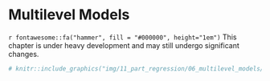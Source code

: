# Multilevel Models

```{=html}
<!-- 
Hidden comments placeholder
---------------------------

To preview:
bookdown::preview_chapter("chapters/11_part_regression/06_multilevel_models.Rmd")

Copy and paste:
👆**Here's what we did above:**
-->
```

::: under-construction
`r fontawesome::fa("hammer", fill = "#000000", height="1em")` This chapter is under heavy development and may still undergo significant changes.
:::

```r
# knitr::include_graphics("img/11_part_regression/06_multilevel_models/figure.png")
```